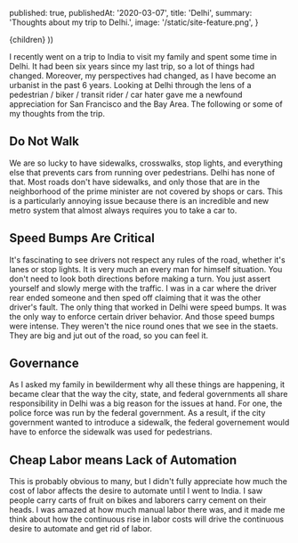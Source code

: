 
  published: true,
  publishedAt: '2020-03-07',
  title: 'Delhi',
  summary: 'Thoughts about my trip to Delhi.',
  image: '/static/site-feature.png',
}

  <BlogPost path={router.pathname} meta={meta}>
    {children}
  </BlogPost>
))

I recently went on a trip to India to visit my family and spent some time in Delhi. It had been six years since my last trip, so a lot of things had changed.
Moreover, my perspectives had changed, as I have become an urbanist in the past 6 years. Looking at Delhi through the lens of a pedestrian / biker / transit rider / car hater gave me a newfound appreciation for San Francisco and the Bay Area. The following or some of my thoughts from the trip.

## Do Not Walk
We are so lucky to have sidewalks, crosswalks, stop lights, and everything else that prevents cars from running over pedestrians. Delhi has none of that. Most roads don't have sidewalks, and only those that are in the neighborhood of the prime minister are not covered by shops or cars.
This is a particularly annoying issue because there is an incredible and new metro system that almost always requires you to take a car to.

## Speed Bumps Are Critical
It's fascinating to see drivers not respect any rules of the road, whether it's lanes or stop lights. It is very much an every man for himself situation. You don't need to look both directions before making a turn. You just assert yourself and slowly merge with the traffic. I was in a car where the driver rear ended someone and then sped off claiming that it was the other driver's fault.
The only thing that worked in Delhi were speed bumps. It was the only way to enforce certain driver behavior. And those speed bumps were intense. They weren't the nice round ones that we see in the staets. They are big and jut out of the road, so you can feel it.

## Governance
As I asked my family in bewilderment why all these things are happening, it became clear that the way the city, state, and federal governments all share responsibility in Delhi was a big reason for the issues at hand. For one, the police force was run by the federal government.
As a result, if the city government wanted to introduce a sidewalk, the federal governement would have to enforce the sidewalk was used for pedestrians.

## Cheap Labor means Lack of Automation
This is probably obvious to many, but I didn't fully appreciate how much the cost of labor affects the desire to automate until I went to India. I saw people carry carts of fruit on bikes and laborers carry cement on their heads.
I was amazed at how much manual labor there was, and it made me think about how the continuous rise in labor costs will drive the continuous desire to automate and get rid of labor.